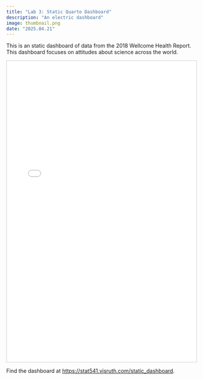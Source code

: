 ---
title: "Lab 3: Static Quarto Dashboard" 
description: "An electric dashboard"
image: thumbnail.png
date: "2025.04.21"
---

This is an static dashboard of data from the 2018 Wellcome Health Report. This dashboard focuses on attitudes about science across the world.

<iframe src="../../../static_dashboard.html" width="100%" height="800px" style="border:1px solid #ccc;">
  <p>Your browser does not support iframes. You can view the content <a href="../../../static_dashboard.html">here</a>.</p>
</iframe>

Find the dashboard at <https://stat541.visruth.com/static_dashboard>.
